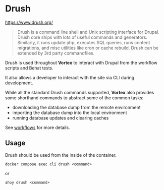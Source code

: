 # Drush

https://www.drush.org/

> Drush is a command line shell and Unix scripting interface for Drupal. Drush
> core ships with lots of useful commands and generators. Similarly, it runs
> update.php, executes SQL queries, runs content migrations, and misc utilities
> like cron or cache rebuild. Drush can be extended by 3rd party commandfiles.

Drush is used throughout **Vortex** to interact with Drupal from the workflow
scripts and Behat tests.

It also allows a developer to interact with the site via CLI during development.

While all the standard Drush commands supported, **Vortex** also provides some
shorthand commands to abstract some of the common tasks:

- downloading the database dump from the remote environment
- importing the database dump into the local environment
- running database updates and clearing caches

See [workflows](../../workflows) for more details.

## Usage

Drush should be used from the inside of the container.

```shell
docker compose exec cli drush <command>
```
or
```shell
ahoy drush <command>
```
